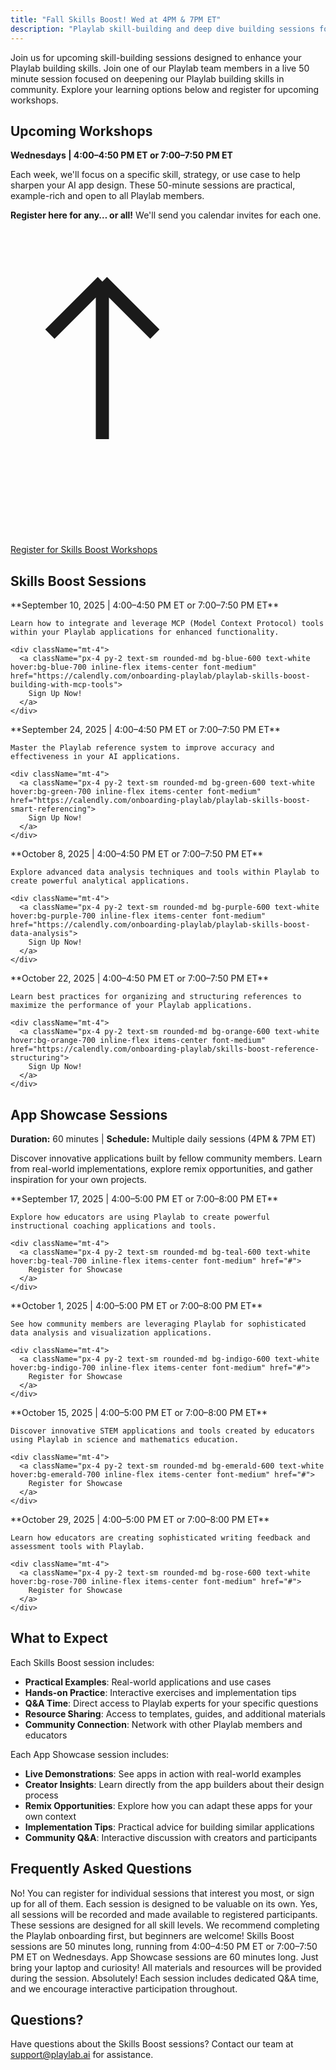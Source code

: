 ```yaml
---
title: "Fall Skills Boost! Wed at 4PM & 7PM ET"
description: "Playlab skill-building and deep dive building sessions for Playlabbers"
---
```


Join us for upcoming skill-building sessions designed to enhance your Playlab building skills. Join one of our Playlab team members in a live 50 minute session focused on deepening our Playlab building skills in community. Explore your learning options below and register for upcoming workshops.


## <Icon icon="users-rectangle" size="24" className="inline-block align-text-bottom" /> Upcoming Workshops

**Wednesdays | 4:00–4:50 PM ET or 7:00–7:50 PM ET**

Each week, we'll focus on a specific skill, strategy, or use case to help sharpen your AI app design. These 50-minute sessions are practical, example-rich and open to all Playlab members.

**Register here for any… or all!** We'll send you calendar invites for each one.

<div className="text-center">
  <a className="px-2 py-1.5 text-sm rounded-md bg-amber-400 text-black hover:bg-amber-300 inline-flex items-center font-bold" href="https://www.notion.so/playlabai/253a9d3778c58037b1e5d63bb8f8e31c?v=256a9d3778c580049211000c2616cfd7&source=copy_link">
    <svg className="w-4 h-4 mr-1.5" viewBox="0 0 24 24" fill="none" xmlns="http://www.w3.org/2000/svg">
      <path d="M7 16V4m0 0L3 8m4-4l4 4" stroke="currentColor" strokeWidth="2" strokeLinecap="round" strokeLinejoin="round"/>
    </svg>
    Register for Skills Boost Workshops
  </a>
</div>

## <Icon icon="calendar" size="24" className="inline-block align-text-bottom" /> Skills Boost Sessions

<CardGroup cols={1}>
  <Card title="Building With MCP Tools in Playlab" icon="1" className="bg-blue-50">
    **September 10, 2025 | 4:00–4:50 PM ET or 7:00–7:50 PM ET**
    
    Learn how to integrate and leverage MCP (Model Context Protocol) tools within your Playlab applications for enhanced functionality.
    
    <div className="mt-4">
      <a className="px-4 py-2 text-sm rounded-md bg-blue-600 text-white hover:bg-blue-700 inline-flex items-center font-medium" href="https://calendly.com/onboarding-playlab/playlab-skills-boost-building-with-mcp-tools">
        Sign Up Now!
      </a>
    </div>
  </Card>
  
  <Card title="Smart Referencing" icon="2" className="bg-green-50">
    **September 24, 2025 | 4:00–4:50 PM ET or 7:00–7:50 PM ET**
    
    Master the Playlab reference system to improve accuracy and effectiveness in your AI applications.
    
    <div className="mt-4">
      <a className="px-4 py-2 text-sm rounded-md bg-green-600 text-white hover:bg-green-700 inline-flex items-center font-medium" href="https://calendly.com/onboarding-playlab/playlab-skills-boost-smart-referencing">
        Sign Up Now!
      </a>
    </div>
  </Card>
  
  <Card title="Data Analysis" icon="3" className="bg-purple-50">
    **October 8, 2025 | 4:00–4:50 PM ET or 7:00–7:50 PM ET**
    
    Explore advanced data analysis techniques and tools within Playlab to create powerful analytical applications.
    
    <div className="mt-4">
      <a className="px-4 py-2 text-sm rounded-md bg-purple-600 text-white hover:bg-purple-700 inline-flex items-center font-medium" href="https://calendly.com/onboarding-playlab/playlab-skills-boost-data-analysis">
        Sign Up Now!
      </a>
    </div>
  </Card>
  
  <Card title="Reference Structuring" icon="4" className="bg-orange-50">
    **October 22, 2025 | 4:00–4:50 PM ET or 7:00–7:50 PM ET**
    
    Learn best practices for organizing and structuring references to maximize the performance of your Playlab applications.
    
    <div className="mt-4">
      <a className="px-4 py-2 text-sm rounded-md bg-orange-600 text-white hover:bg-orange-700 inline-flex items-center font-medium" href="https://calendly.com/onboarding-playlab/skills-boost-reference-structuring">
        Sign Up Now!
      </a>
    </div>
  </Card>
</CardGroup>

## <Icon icon="popcorn" size="24" className="inline-block align-text-bottom" /> App Showcase Sessions

**Duration:** 60 minutes | **Schedule:** Multiple daily sessions (4PM & 7PM ET)

Discover innovative applications built by fellow community members. Learn from real-world implementations, explore remix opportunities, and gather inspiration for your own projects.

<CardGroup cols={1}>
  <Card title="Instructional Coaching Apps" icon="graduation-cap" className="bg-teal-50">
    **September 17, 2025 | 4:00–5:00 PM ET or 7:00–8:00 PM ET**
    
    Explore how educators are using Playlab to create powerful instructional coaching applications and tools.
    
    <div className="mt-4">
      <a className="px-4 py-2 text-sm rounded-md bg-teal-600 text-white hover:bg-teal-700 inline-flex items-center font-medium" href="#">
        Register for Showcase
      </a>
    </div>
  </Card>
  
  <Card title="Data Analysis Apps" icon="chart-bar" className="bg-indigo-50">
    **October 1, 2025 | 4:00–5:00 PM ET or 7:00–8:00 PM ET**
    
    See how community members are leveraging Playlab for sophisticated data analysis and visualization applications.
    
    <div className="mt-4">
      <a className="px-4 py-2 text-sm rounded-md bg-indigo-600 text-white hover:bg-indigo-700 inline-flex items-center font-medium" href="#">
        Register for Showcase
      </a>
    </div>
  </Card>
  
  <Card title="STEM Education Apps" icon="flask" className="bg-emerald-50">
    **October 15, 2025 | 4:00–5:00 PM ET or 7:00–8:00 PM ET**
    
    Discover innovative STEM applications and tools created by educators using Playlab in science and mathematics education.
    
    <div className="mt-4">
      <a className="px-4 py-2 text-sm rounded-md bg-emerald-600 text-white hover:bg-emerald-700 inline-flex items-center font-medium" href="#">
        Register for Showcase
      </a>
    </div>
  </Card>
  
  <Card title="Writing Feedback Apps" icon="pencil" className="bg-rose-50">
    **October 29, 2025 | 4:00–5:00 PM ET or 7:00–8:00 PM ET**
    
    Learn how educators are creating sophisticated writing feedback and assessment tools with Playlab.
    
    <div className="mt-4">
      <a className="px-4 py-2 text-sm rounded-md bg-rose-600 text-white hover:bg-rose-700 inline-flex items-center font-medium" href="#">
        Register for Showcase
      </a>
    </div>
  </Card>
</CardGroup>

## <Icon icon="lightbulb" size="24" className="inline-block align-text-bottom" /> What to Expect

Each Skills Boost session includes:

- **Practical Examples**: Real-world applications and use cases
- **Hands-on Practice**: Interactive exercises and implementation tips
- **Q&A Time**: Direct access to Playlab experts for your specific questions
- **Resource Sharing**: Access to templates, guides, and additional materials
- **Community Connection**: Network with other Playlab members and educators

Each App Showcase session includes:

- **Live Demonstrations**: See apps in action with real-world examples
- **Creator Insights**: Learn directly from the app builders about their design process
- **Remix Opportunities**: Explore how you can adapt these apps for your own context
- **Implementation Tips**: Practical advice for building similar applications
- **Community Q&A**: Interactive discussion with creators and participants

## <Icon icon="question-circle" size="24" className="inline-block align-text-bottom" /> Frequently Asked Questions

<AccordionGroup>
  <Accordion title="Do I need to attend all sessions?">
    No! You can register for individual sessions that interest you most, or sign up for all of them. Each session is designed to be valuable on its own.
  </Accordion>
  
  <Accordion title="Will sessions be recorded?">
    Yes, all sessions will be recorded and made available to registered participants.
  </Accordion>
  
  <Accordion title="Do I need prior experience with AI?">
    These sessions are designed for all skill levels. We recommend completing the Playlab onboarding first, but beginners are welcome!
  </Accordion>
  
  <Accordion title="How long is each session?">
    Skills Boost sessions are 50 minutes long, running from 4:00–4:50 PM ET or 7:00–7:50 PM ET on Wednesdays. App Showcase sessions are 60 minutes long.
  </Accordion>
  
  <Accordion title="What materials do I need?">
    Just bring your laptop and curiosity! All materials and resources will be provided during the session.
  </Accordion>
  
  <Accordion title="Can I ask questions during the session?">
    Absolutely! Each session includes dedicated Q&A time, and we encourage interactive participation throughout.
  </Accordion>
</AccordionGroup>

## <Icon icon="envelope" size="24" className="inline-block align-text-bottom" /> Questions?

Have questions about the Skills Boost sessions? Contact our team at [support@playlab.ai](mailto:support@playlab.ai) for assistance.